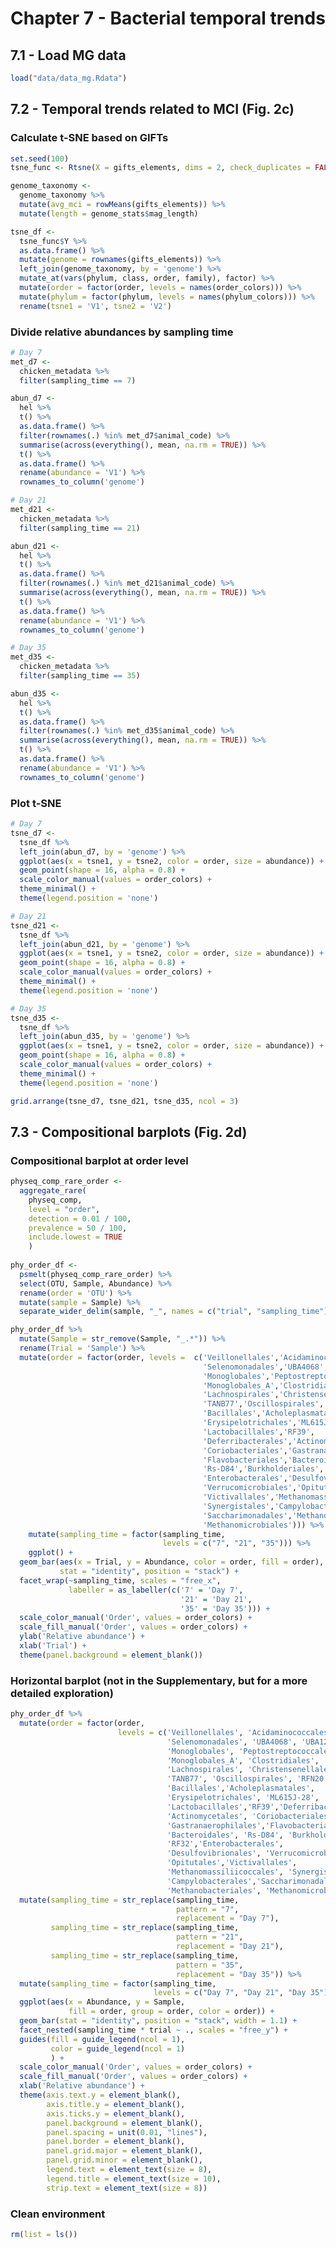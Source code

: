 # Chapter 7 - Bacterial temporal trends

## 7.1 - Load MG data

```r
load("data/data_mg.Rdata")
```

## 7.2 - Temporal trends related to MCI (Fig. 2c)

### Calculate t-SNE based on GIFTs

```r
set.seed(100)
tsne_func <- Rtsne(X = gifts_elements, dims = 2, check_duplicates = FALSE)

genome_taxonomy <- 
  genome_taxonomy %>% 
  mutate(avg_mci = rowMeans(gifts_elements)) %>% 
  mutate(length = genome_stats$mag_length)

tsne_df <-
  tsne_func$Y %>%
  as.data.frame() %>%
  mutate(genome = rownames(gifts_elements)) %>%
  left_join(genome_taxonomy, by = 'genome') %>%
  mutate_at(vars(phylum, class, order, family), factor) %>%
  mutate(order = factor(order, levels = names(order_colors))) %>%
  mutate(phylum = factor(phylum, levels = names(phylum_colors))) %>%
  rename(tsne1 = 'V1', tsne2 = 'V2')
```

### Divide relative abundances by sampling time 

```r
# Day 7
met_d7 <- 
  chicken_metadata %>% 
  filter(sampling_time == 7) 

abun_d7 <-  
  hel %>% 
  t() %>% 
  as.data.frame() %>% 
  filter(rownames(.) %in% met_d7$animal_code) %>% 
  summarise(across(everything(), mean, na.rm = TRUE)) %>% 
  t() %>% 
  as.data.frame() %>% 
  rename(abundance = 'V1') %>% 
  rownames_to_column('genome')

# Day 21
met_d21 <- 
  chicken_metadata %>% 
  filter(sampling_time == 21) 

abun_d21 <-  
  hel %>% 
  t() %>% 
  as.data.frame() %>% 
  filter(rownames(.) %in% met_d21$animal_code) %>% 
  summarise(across(everything(), mean, na.rm = TRUE)) %>% 
  t() %>% 
  as.data.frame() %>% 
  rename(abundance = 'V1') %>% 
  rownames_to_column('genome')

# Day 35
met_d35 <- 
  chicken_metadata %>% 
  filter(sampling_time == 35)

abun_d35 <-  
  hel %>% 
  t() %>% 
  as.data.frame() %>% 
  filter(rownames(.) %in% met_d35$animal_code) %>% 
  summarise(across(everything(), mean, na.rm = TRUE)) %>% 
  t() %>% 
  as.data.frame() %>% 
  rename(abundance = 'V1') %>% 
  rownames_to_column('genome')
```

### Plot t-SNE

```r
# Day 7
tsne_d7 <- 
  tsne_df %>%
  left_join(abun_d7, by = 'genome') %>% 
  ggplot(aes(x = tsne1, y = tsne2, color = order, size = abundance)) +
  geom_point(shape = 16, alpha = 0.8) +
  scale_color_manual(values = order_colors) +
  theme_minimal() +
  theme(legend.position = 'none')

# Day 21
tsne_d21 <- 
  tsne_df %>%
  left_join(abun_d21, by = 'genome') %>%
  ggplot(aes(x = tsne1, y = tsne2, color = order, size = abundance)) +
  geom_point(shape = 16, alpha = 0.8) +
  scale_color_manual(values = order_colors) +
  theme_minimal() +
  theme(legend.position = 'none')

# Day 35
tsne_d35 <- 
  tsne_df %>%
  left_join(abun_d35, by = 'genome') %>%
  ggplot(aes(x = tsne1, y = tsne2, color = order, size = abundance)) +
  geom_point(shape = 16, alpha = 0.8) +
  scale_color_manual(values = order_colors) +
  theme_minimal() +
  theme(legend.position = 'none')

grid.arrange(tsne_d7, tsne_d21, tsne_d35, ncol = 3)
```


## 7.3 - Compositional barplots (Fig. 2d)

### Compositional barplot at order level

```r
physeq_comp_rare_order <-
  aggregate_rare(
    physeq_comp,
    level = "order",
    detection = 0.01 / 100,
    prevalence = 50 / 100,
    include.lowest = TRUE
    )
  
phy_order_df <- 
  psmelt(physeq_comp_rare_order) %>%
  select(OTU, Sample, Abundance) %>%
  rename(order = 'OTU') %>%
  mutate(sample = Sample) %>%
  separate_wider_delim(sample, "_", names = c("trial", "sampling_time"))
```

```r
phy_order_df %>%
  mutate(Sample = str_remove(Sample, "_.*")) %>% 
  rename(Trial = 'Sample') %>% 
  mutate(order = factor(order, levels =  c('Veillonellales','Acidaminococcales',
                                           'Selenomonadales','UBA4068','UBA1212',
                                           'Monoglobales','Peptostreptococcales',
                                           'Monoglobales_A','Clostridiales',
                                           'Lachnospirales','Christensenellales',
                                           'TANB77','Oscillospirales','RFN20',
                                           'Bacillales','Acholeplasmatales',
                                           'Erysipelotrichales','ML615J-28',
                                           'Lactobacillales','RF39',
                                           'Deferribacterales','Actinomycetales',
                                           'Coriobacteriales','Gastranaerophilales',
                                           'Flavobacteriales','Bacteroidales',
                                           'Rs-D84','Burkholderiales','RF32',
                                           'Enterobacterales','Desulfovibrionales',
                                           'Verrucomicrobiales','Opitutales',
                                           'Victivallales','Methanomassiliicoccales',
                                           'Synergistales','Campylobacterales',
                                           'Saccharimonadales','Methanobacteriales',
                                           'Methanomicrobiales'))) %>%
    mutate(sampling_time = factor(sampling_time,
                                  levels = c("7", "21", "35"))) %>% 
    ggplot() +
  geom_bar(aes(x = Trial, y = Abundance, color = order, fill = order),
           stat = "identity", position = "stack") +
  facet_wrap(~sampling_time, scales = "free_x",
             labeller = as_labeller(c('7' = 'Day 7',
                                      '21' = 'Day 21',
                                      '35' = 'Day 35'))) +
  scale_color_manual('Order', values = order_colors) +
  scale_fill_manual('Order', values = order_colors) +
  ylab('Relative abundance') +
  xlab('Trial') +
  theme(panel.background = element_blank())
```

### Horizontal barplot (not in the Supplementary, but for a more detailed exploration)

```r
phy_order_df %>%
  mutate(order = factor(order, 
                        levels = c('Veillonellales', 'Acidaminococcales',
                                   'Selenomonadales', 'UBA4068', 'UBA1212',
                                   'Monoglobales', 'Peptostreptococcales',
                                   'Monoglobales_A', 'Clostridiales',
                                   'Lachnospirales', 'Christensenellales',
                                   'TANB77', 'Oscillospirales', 'RFN20', 
                                   'Bacillales','Acholeplasmatales', 
                                   'Erysipelotrichales', 'ML615J-28', 
                                   'Lactobacillales','RF39','Deferribacterales',
                                   'Actinomycetales', 'Coriobacteriales',
                                   'Gastranaerophilales','Flavobacteriales',
                                   'Bacteroidales', 'Rs-D84', 'Burkholderiales',
                                   'RF32','Enterobacterales', 
                                   'Desulfovibrionales', 'Verrucomicrobiales',
                                   'Opitutales','Victivallales', 
                                   'Methanomassiliicoccales', 'Synergistales',
                                   'Campylobacterales','Saccharimonadales',
                                   'Methanobacteriales', 'Methanomicrobiales'))) %>%
  mutate(sampling_time = str_replace(sampling_time,
                                     pattern = "7",
                                     replacement = "Day 7"),
         sampling_time = str_replace(sampling_time,
                                     pattern = "21",
                                     replacement = "Day 21"),
         sampling_time = str_replace(sampling_time,
                                     pattern = "35",
                                     replacement = "Day 35")) %>%
  mutate(sampling_time = factor(sampling_time,
                                levels = c("Day 7", "Day 21", "Day 35"))) %>%
  ggplot(aes(x = Abundance, y = Sample,
             fill = order, group = order, color = order)) +
  geom_bar(stat = "identity", position = "stack", width = 1.1) +
  facet_nested(sampling_time * trial ~ ., scales = "free_y") +
  guides(fill = guide_legend(ncol = 1),
         color = guide_legend(ncol = 1)
         ) +
  scale_color_manual('Order', values = order_colors) +
  scale_fill_manual('Order', values = order_colors) +
  xlab('Relative abundance') +
  theme(axis.text.y = element_blank(),
        axis.title.y = element_blank(),
        axis.ticks.y = element_blank(),
        panel.background = element_blank(),
        panel.spacing = unit(0.01, "lines"),
        panel.border = element_blank(),
        panel.grid.major = element_blank(),
        panel.grid.minor = element_blank(),
        legend.text = element_text(size = 8),
        legend.title = element_text(size = 10),
        strip.text = element_text(size = 8)) 
```

### Clean environment

```r
rm(list = ls())
```
